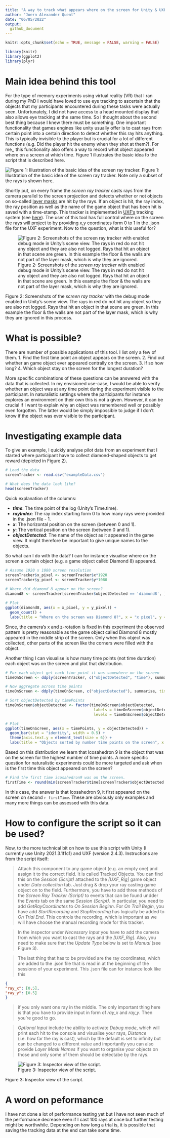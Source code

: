 ```yaml
---
title: "A way to track what appears where on the screen for Unity & UXF"
author: "Joern Alexander Quent"
date: "06/05/2022"
output: 
  github_document
---
```


```r
knitr::opts_chunk$set(echo = TRUE, message = FALSE, warning = FALSE)
```

```r
library(knitr)
library(ggplot2)
library(plyr)
```

# Main idea behind this tool
For the type of memory experiments using virtual reality (VR) that I ran during my PhD I would have loved to use eye tracking to ascertain that the objects that my participants encountered during these tasks were actually seen. Unfortunately, I did not have access to a head mounted display that also allows eye tracking at the same time. So I thought about the second best thing because I knew there must be something. One important functionality that games engines like unity usually offer is to cast rays from certain point into a certain direction to detect whether this ray hits anything. This is typically invisible to the player but is crucial for a lot of different functions (e.g. Did the player hit the enemy when they shot at them?). For me,, this functionality also offers a way to record what object appeared where on a screen at which time. Figure 1 illustrates the basic idea fo the script that is described here.

![Figure 1: Illustration of the basic idea of the screen ray tracker.](images/illustration.png)
Figure 1: Illustration of the basic idea of the screen ray tracker. Note only a subset of the rays is shown here. 

Shortly put, on every frame the _screen ray tracker_ casts rays from the camera parallel to the screen projection and detects whether or not objects on so-called [layer masks](https://docs.unity3d.com/ScriptReference/LayerMask.html) are hit by the rays. If an object is hit, the ray index, the ray position as well as the name of the game object that has been hit is saved with a time-stamp. This tracker is implemented in [UXF's](https://github.com/immersivecognition/unity-experiment-framework) tracking system (see [here](https://github.com/immersivecognition/unity-experiment-framework/wiki/Tracker-system)). The user of this tool has full control where on the screen the rays will project to by providing x,y coordinates form 0 to 1 in the .json file for the UXF experiment. Now to the question, what is this useful for?

![Figure 2: Screenshots of the _screen ray tracker_ with enabled debug mode in Unity's scene view. The rays in red do not hit any object and they are also not logged. Rays that hit an object in that scene are green. In this example the floor & the walls are not part of the layer mask, which is why they are ignored.](images/screenshots.png)

Figure 2: Screenshots of the _screen ray tracker_ with the debug mode enabled in Unity's scene view. The rays in red do not hit any object so they are also not logged. Rays that hit an object in that scene are green. In this example the floor & the walls are not part of the layer mask, which is why they are ignored in this process. 

# What is possible?
There are number of possible applications of this tool. I list only a few of them.
1. Find the first time point an object appears on the screen. 
2. Find out whether an game object ever appeared centrally on the screen.
3. If so how long? 
4. Which object stay on the screen for the longest duration? 

More specific combinations of these questions can be answered with the data that is collected. In my envisioned use-case, I would be able to verify whether an object was at any time point during the experiment visible to the participant. In naturalistic settings where the participants for instance explores an environment on their own this is not a given. However, it can be crucial if I want to explain why an object was remembered well or possibly even forgotten. The latter would be simply impossible to judge if I don't know if the object was ever visible to the participant. 

# Investigating example data
To give an example, I quickly analyse pilot data from an experiment that I started where participant have to collect diamond-shaped objects to get reward (depicted in Figure 2). 

```r
# Load the data
screenTracker <- read.csv("exampleData.csv")

# What does the data look like?
head(screenTracker)
```

Quick explanation of the columns:

 - ___time___: The time point of the log (Unity's Time.time).
 - ___rayIndex___: The ray index starting form 0 to how many rays were provided in the .json file - 1.
 - ___x___: The horizontal position on the screen (between 0 and 1).
 - ___y___: The vertical position on the screen (between 0 and 1).
 - ___objectDetected___: The name of the object as it appeared in the game view. It might therefore be important to give unique names to the objects. 

So what can I do with the data? I can for instance visualise where on the screen a certain object (e.g. a game object called Diamond 8) appeared. 

```r
# Assume 1920 x 1080 screen resolution 
screenTracker$x_pixel <- screenTracker$x*1920
screenTracker$y_pixel <- screenTracker$y*1080
  
# Where did diamond 8 appear on the screen?  
diamond8 <- screenTracker[screenTracker$objectDetected == 'diamond8', ]

# Plot
ggplot(diamond8, aes(x = x_pixel, y = y_pixel)) +  
  geom_count() +
  labs(title = "Where on the screen was Diamond 8?", x = "x pixel", y = "y pixel")
```

Since, the camera's x and z-rotation is fixed in this experiment the observed pattern is pretty reasonable as the game object called Diamond 8 mostly appeared in the middle strip of the screen. Only when this object was collected, other parts of the screen like the corners were filled with the object.  

Another thing I can visualise is how many time points (not time duration) each object was on the screen and plot that distribution. 

```r
# For each object get each time point it was somewhere on the screen
timeOnScreen <- ddply(screenTracker, c("objectDetected", "time"), summarise, samples = length(time))

# Now aggregate across time points
timeOnScreen <- ddply(timeOnScreen, c("objectDetected"), summarise, timePoints = length(time))

# Sort objectDetected by timePoints
timeOnScreen$objectDetected <- factor(timeOnScreen$objectDetected, 
                                       labels = timeOnScreen$objectDetected, 
                                       levels = timeOnScreen$objectDetected[order(timeOnScreen$timePoints)]) 

# Plot
ggplot(timeOnScreen, aes(x = timePoints, y = objectDetected)) + 
  geom_bar(stat = "identity", width = 0.5) +
  theme(axis.text.y = element_text(size = 6)) +
  labs(title = "Objects sorted by number time points on the screen", x = "Time points", y = "Object")
```

Based on this distribution we learn that Icosahedron 9 is the object that was on the screen for the highest number of time points. A more specific question for naturalistic experiments could be more targeted and ask when is the first time this object appeared on the screen? 

```r
# Find the first time icosahedron9 was on the screen.
firstTime <- round(min(screenTracker$time[screenTracker$objectDetected == 'icosahedron9']))
```

In this case, the answer is that Icosahedron 9, it first appeared on the screen on second `r firstTime`. These are obviously only examples and many more things can be assessed with this data. 

# How to configure the script so it can be used?
Now, to the more technical bit on how to use this script with Unity (I currently use Unity 2021.3.1f1c1) and UXF (version 2.4.3). Instructions are from the script itself:

> Attach this component to any game object (e.g. an empty one) and assign it to the correct field. It is called Tracked Objects. You can find this on the _Session (Script)_ attached to the _[UXF_Rig]_ game object under _Data collection_ tab. Just drag & drop your ray casting game object on to the field. Furthermore, you have to add three methods of the _Screen Ray Tracker (Script)_ to  events that can be found undder the _Events_ tab on the same _Session (Script)_. In particular, you need to add _GetRayCoordinates_ to _On Session Beginn_. For _On Trail Begin_, you have add _StartRecording_ and _StopRecording_ has logically be added to _On Trial End_. This controls the recording, which is important as we will have choose the manual recording mode for this tracker. 

> In the inspector under _Necessary Input_ you have to add the camera from which you want to cast the rays and the _[UXF_Rig]_. Also, you need to make sure that the _Update Type_ below is set to _Manual_ (see Figure 3).

> The last thing that has to be provided are the ray coordinates, which are added to the .json file that is read in at the beginning of the sessiono of your experiment. This .json file can for instance look like this

```json
{
"ray_x": [0.5],
"ray_y": [0.5]
}
```

> if you only want one ray in the middle. The only important thing here is that you have to provide input in form of _ray_x_ and _ray_y_. Then you're good to go.

> _Optional Input_ include the ability to activate _Debug mode_, which will print each hit to the console and visualise your rays, _Distance_ (i.e. how far the ray is cast), which by the default is set to infinity but can be changed to a different value and importantly you can also provide _Layer Mask Names_ if you want to organise your objects on those and only some of them should be detectabe by the rays. 


![Figure 3: Inspector view of the script.](images/inspector.PNG)

Figure 3: Inspector view of the script.

# A word on peformance

I have not done a lot of performance testing yet but I have not seen much of the performance decrease even if I cast 100 rays at once but further testing might be worthwhile. Depending on how long a trial is, it is possible that saving the tracking data at the end can take some time. 
